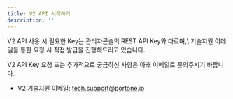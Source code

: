 ```yaml
---
title: V2 API 시작하기
description: ''
---
```



<Hint style="danger">
V2 API 사용 시 필요한 Key는 관리자콘솔의 REST API Key와 다르며,\
기술지원 이메일을 통한 요청 시 직접 발급을 진행해드리고 있습니다.

V2 API Key 요청 또는 추가적으로 궁금하신 사항은 아래 이메일로 문의주시기 바랍니다.

- V2 기술지원 이메일: tech.support@portone.io

</Hint>